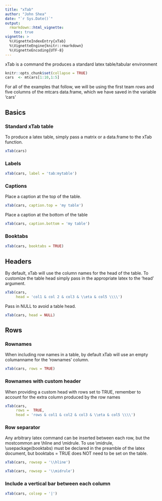 ```yaml
---
title: "xTab"
author: "John Shea"
date: "`r Sys.Date()`"
output:
  rmarkdown::html_vignette:
    toc: true
vignette: >
  %\VignetteIndexEntry{xTab}
  %\VignetteEngine{knitr::rmarkdown}
  %\VignetteEncoding{UTF-8}
---
```


xTab is a command the produces a standard latex table/tabular environment

```r
knitr::opts_chunk$set(collapse = TRUE)
cars  <- mtcars[1:10,1:5]
```

For all of the examples that follow, we will be using the first team rows and
five columns of the mtcars data.frame, which we have saved in the variable
'cars'

## Basics

### Standard xTab table

To produce a latex table, simply pass a matrix or a data.frame to the xTab
function.

```r
xTab(cars)
```

### Labels

```r
xTab(cars, label = 'tab:mytable')
```

### Captions

Place a caption at the top of the table.

```r
xTab(cars, caption.top = 'my table')
```

Place a caption at the bottom of the table

```r
xTab(cars, caption.bottom = 'my table')
```

### Booktabs

```r
xTab(cars, booktabs = TRUE)
```
## Headers

By default, xTab will use the column names for the head of the table. To
customize the table head simply pass in the appropriate latex to the 'head'
argument.

```r
xTab(cars,
     head = 'col1 & col 2 & col3 & \\eta & col5 \\\\')
```

Pass in NULL to avoid a table head.

```r
xTab(cars, head = NULL)
```

## Rows

### Rownames

When including row names in a table, by default xTab will use an empty
columanname for the 'rownames' column.

```r
xTab(cars, rows = TRUE)
```

### Rownames with custom header

When providing a custom head with rows set to TRUE, remember to account for the
extra column produced by the row names

```r
xTab(cars,
     rows =  TRUE,
     head = 'rows & col1 & col2 & col3 & \\eta & col5 \\\\')
```

### Row separator

Any arbitrary latex command can be inserted between each row, but the mostcommon
are \\hline and \\midrule. To use \\midrule, \\usepackage(booktabs) must be
declared in the preamble of the latex document, but booktabs = TRUE does NOT
need to be set on the table.

```r
xTab(cars, rowsep = '\\hline')
```

```r
xTab(cars, rowsep = '\\midrule')
```


### Include a vertical bar between each column

```r
xTab(cars, colsep = '|')
```
